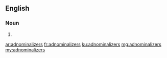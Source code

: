 ==English==

===Noun===
{{head|en|noun plural form}}

# {{plural of|adnominalizer|lang=en}}

[[ar:adnominalizers]]
[[fr:adnominalizers]]
[[ku:adnominalizers]]
[[mg:adnominalizers]]
[[my:adnominalizers]]